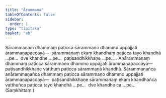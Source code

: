 ```yaml
---
title: "Ārammaṇa"
tableOfContents: false
sidebar:
  order: 1
type: "tipitaka"
basket: "ab"
---
```



<DynamicBreadcrumb />

<Division number="4">

<Paragraph number="2326">
Sārammaṇaṃ dhammaṃ paṭicca sārammaṇo dhammo uppajjati ārammaṇapaccayā—  sārammaṇaṃ ekaṃ khandhaṃ paṭicca tayo khandhā …pe…  dve khandhe …pe…  paṭisandhikkhaṇe …pe… .
</Paragraph>

<Paragraph number="2327">
Anārammaṇaṃ dhammaṃ paṭicca sārammaṇo dhammo uppajjati ārammaṇapaccayā—  paṭisandhikkhaṇe vatthuṃ paṭicca sārammaṇā khandhā.
</Paragraph>

<Paragraph number="2328">
Sārammaṇañca anārammaṇañca dhammaṃ paṭicca sārammaṇo dhammo uppajjati ārammaṇapaccayā—  paṭisandhikkhaṇe sārammaṇaṃ ekaṃ khandhañca vatthuñca paṭicca tayo khandhā …pe…  dve khandhe ca …pe…  (Saṃkhittaṃ.)
</Paragraph>
</Division>